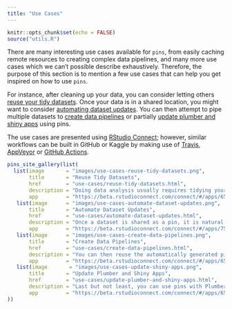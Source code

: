 ```yaml
---
title: "Use Cases"
---
```


```r
knitr::opts_chunk$set(echo = FALSE)
source("utils.R")
```

There are many interesting use cases available for `pins`, from easily caching remote resources to creating complex data pipelines, and many more use cases which we can't possible describe exhaustively. Therefore, the purpose of this section is to mention a few use cases that can help you get inspired on how to use `pins`.

For instance, after cleaning up your data, you can consider letting others [reuse your tidy datasets](use-cases/reusing-tidy-datasets.html). Once your data is in a shared location, you might want to consider [automating dataset updates](use-cases/automate-dataset-updates.html). You can then attempt to pipe multiple datasets to [create data pipelines](use-cases/create-data-pipelines.html) or partially [update plumber and shiny apps](use-cases/update-plumber-and-shiny-apps.html) using pins.

The use cases are presented using [RStudio Connect](https://rstudio.com/products/connect/); however, similar workflows can be built in GitHub or Kaggle by making use of [Travis](https://travis-ci.org), [AppVeyor](http://appveyor.com) or [GitHub Actions](https://github.com/features/actions).

```r
pins_site_gallery(list(
  list(image       = "images/use-cases-reuse-tidy-datasets.png",
       title       = "Reuse Tidy Datasets",
       href        = "use-cases/reuse-tidy-datasets.html",
       description = "Doing data analysis usually requires tidying your dataset first, this can take quite some time so it's worth considering sharing the tidy dataset with others or your future self. You can easily incorporate pins in your data analysis workflows by sharing your tidy dataset with others in any of the supported boards (GitHub, Kaggle, RStudio Connect, etc).",
       app         = "https://beta.rstudioconnect.com/connect/#/apps/6522/access"),
   list(image      = "images/use-cases-automate-dataset-updates.png",
       title       = "Automate Dataset Updates",
       href        = "use-cases/automate-dataset-updates.html",
       description = "Once a dataset is shared as a pin, it is natural to consider automating the process of updating it. This is especially relevant for datasets that change frequently. You can use automated tools like Travis, AppVeyor, GitHub Actions or RStudio Connect in combination with R and the pins package to keep your datasets up to date.",
       app         = "https://beta.rstudioconnect.com/connect/#/apps/7532/access"),
   list(image      = "images/use-cases-create-data-pipelines.png",
       title       = "Create Data Pipelines",
       href        = "use-cases/create-data-pipelines.html",
       description = "You can then reuse the automatically generated pin with subsequent reports to create additional datasets, visualizations or even models based on one or many pins previously generated pins. This can be useful to avoid recomputing similar reports multiple times and encouraging others to reuse your workflows.",
       app         = "https://beta.rstudioconnect.com/connect/#/apps/6565/access"),
   list(image       = "images/use-cases-update-shiny-apps.png",
       title       = "Update Plumber and Shiny Apps",
       href        = "use-cases/update-plumber-and-shiny-apps.html",
       description = "Last but not least, you can use pins with Plumber and Shiny apps to update them with ease by reusing datasets, models or visualizations generated with pins. For instance, we can create a web application that makes use of a data pipeline by converting the results into a reactive pin.",
       app         = "https://beta.rstudioconnect.com/connect/#/apps/6578/access")
))
```
